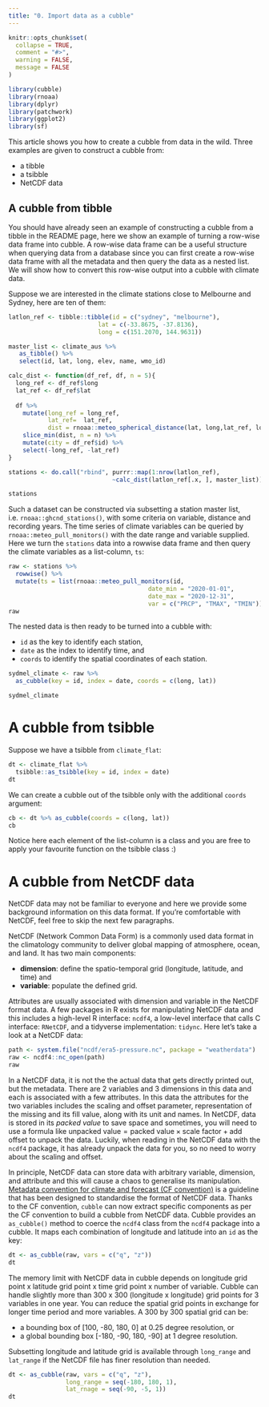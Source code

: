 ```yaml
---
title: "0. Import data as a cubble"
---
```


```r
knitr::opts_chunk$set(
  collapse = TRUE,
  comment = "#>", 
  warning = FALSE,
  message = FALSE
)

library(cubble)
library(rnoaa)
library(dplyr)
library(patchwork)
library(ggplot2)
library(sf)
```

This article shows you how to create a cubble from data in the wild.  Three examples are given to construct a cubble from:  

  - a tibble 
  - a tsibble 
  - NetCDF data
  
## A cubble from tibble

You should have already seen an example of constructing a cubble from a tibble in the README page, here we show an example of turning a row-wise data frame into cubble. A row-wise data frame can be a useful structure when querying data from a database since you can first create a row-wise data frame with all the metadata and then query the data as a nested list. We will show how to convert this row-wise output into a cubble with climate data.

Suppose we are interested in the climate stations close to Melbourne and Sydney, here are ten of them: 

```r
latlon_ref <- tibble::tibble(id = c("sydney", "melbourne"),
                         lat = c(-33.8675, -37.8136),
                         long = c(151.2070, 144.9631))

master_list <- climate_aus %>% 
   as_tibble() %>% 
   select(id, lat, long, elev, name, wmo_id)

calc_dist <- function(df_ref, df, n = 5){
  long_ref <- df_ref$long
  lat_ref <- df_ref$lat
  
  df %>% 
    mutate(long_ref = long_ref,
           lat_ref=  lat_ref,
           dist = rnoaa::meteo_spherical_distance(lat, long,lat_ref, long_ref)) %>% 
    slice_min(dist, n = n) %>% 
    mutate(city = df_ref$id) %>% 
    select(-long_ref, -lat_ref)
}

stations <- do.call("rbind", purrr::map(1:nrow(latlon_ref), 
                             ~calc_dist(latlon_ref[.x, ], master_list)))
```

```r
stations
```

Such a dataset can be constructed via subsetting a station master list, i.e. `rnoaa::ghcnd_stations()`, with some criteria on variable, distance and recording years. The time series of climate variables can be queried by `rnoaa::meteo_pull_monitors()` with the date range and variable supplied. Here we turn the `stations` data into a rowwise data frame and then query the climate variables as a list-column, `ts`:  

```r
raw <- stations %>% 
  rowwise() %>% 
  mutate(ts = list(rnoaa::meteo_pull_monitors(id, 
                                       date_min = "2020-01-01", 
                                       date_max = "2020-12-31",
                                       var = c("PRCP", "TMAX", "TMIN")))) 
raw
```

The nested data is then ready to be turned into a cubble with: 

  - `id` as the key to identify each station, 
  - `date` as the index to identify time, and 
  - `coords` to identify the spatial coordinates of each station.

```r
sydmel_climate <- raw %>% 
  as_cubble(key = id, index = date, coords = c(long, lat))

sydmel_climate
```

# A cubble from tsibble

Suppose we have a tsibble from `climate_flat`:

```r
dt <- climate_flat %>% 
  tsibble::as_tsibble(key = id, index = date)
dt
```

We can create a cubble out of the tsibble only with the additional `coords` argument: 

```r
cb <- dt %>% as_cubble(coords = c(long, lat))
cb
```

Notice here each element of the list-column \code{ts} is a \code{tbl_ts} class and you are free to apply your favourite function on the tsibble class :)

# A cubble from NetCDF data

NetCDF data may not be familiar to everyone and here we provide some background information on this data format. If you're comfortable with NetCDF, feel free to skip the next few paragraphs.

NetCDF (Network Common Data Form) is a commonly used data format in the climatology community to deliver global mapping of atmosphere, ocean, and land. It has two main components: 

  - **dimension**: define the spatio-temporal grid (longitude, latitude, and time) and 
  - **variable**: populate the defined grid. 
  
Attributes are usually associated with dimension and variable in the NetCDF format data. A few packages in R exists for manipulating NetCDF data and this includes a high-level R interface: `ncdf4`, a low-level interface that calls C interface: `RNetCDF`, and a tidyverse implementation: `tidync`. Here let's take a look at a NetCDF data: 

```r
path <- system.file("ncdf/era5-pressure.nc", package = "weatherdata")
raw <- ncdf4::nc_open(path)
raw
```

In a NetCDF data, it is not the the actual data that gets directly printed out, but the metadata. There are 2 variables and 3 dimensions in this data and each is associated with a few attributes. In this data the attributes for the two variables includes the scaling and offset parameter, representation of the missing and its fill value, along with its unit and names. In NetCDF, data is stored in its *packed value* to save space and sometimes, you will need to use a formula like $\text{unpacked value} = \text{packed value} \times \text{scale factor} + \text{add offset}$ to unpack the data. Luckily, when reading in the NetCDF data with the `ncdf4` package, it has already unpack the data for you, so no need to worry about the scaling and offset. 

In principle, NetCDF data can store data with arbitrary variable, dimension, and attribute and this will cause a chaos to generalise its manipulation. [Metadata convention for climate and forecast (CF convention)](http://cfconventions.org/) is a guideline that has been designed to standardise the format of NetCDF data. Thanks to the CF convention, `cubble` can now extract specific components as per the CF convention to build a cubble from NetCDF data. Cubble provides an `as_cubble()` method to coerce the `ncdf4` class from the `ncdf4` package into a cubble. It maps each combination of longitude and latitude into an `id` as the key:

```r
dt <- as_cubble(raw, vars = c("q", "z"))
dt
```

The memory limit with NetCDF data in cubble depends on longitude grid point x latitude grid point x time grid point x number of variable. Cubble can handle slightly more than 300 x 300 (longitude x longitude) grid points for 3 variables in one year. You can reduce the spatial grid points in exchange for longer time period and more variables. A 300 by 300 spatial grid can be:
  
  - a bounding box of [100, -80, 180, 0] at 0.25 degree resolution, or 
  - a global bounding box [-180, -90, 180, -90] at 1 degree resolution. 
  
Subsetting longitude and latitude grid is available through `long_range` and `lat_range` if the NetCDF file has finer resolution than needed.

```r
dt <- as_cubble(raw, vars = c("q", "z"),
                long_range = seq(-180, 180, 1),
                lat_rnage = seq(-90, -5, 1))
dt
```

